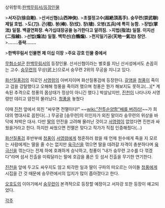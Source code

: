 상위항목:[[한백무림서/등장인물]]

>'''서자강(徐自剛).'''
>'''산서신협(山西神俠).''' 
>'''초절정고수(超絶頂高手). 숭무련(崇武聯) 제일 호법.''' 
>'''도(刀). 곤(棍). 봉(棒). 장(仗). 창(槍). 오병(五兵)에 특히 능함.'''
>'''장법(掌法) 일절. 백결연화장. 속가십대장공을 능가한다고 알려짐.''' 
>'''지법(指法) 일절. 이지선(二指線).''' 
>'''선법(煽法) 일절. 백학선(白鶴煽).'''
>'''천지일기공(天地一氣功) 창안.'''
>'''.......중략.......'''

>'''한백무림서 인물편 제 이십 이장'''
>'''주요 강호 인물 중에서'''

[[무협소설]]군 [[한백무림서]]의 등장인물. 산서신협이라는 별호를 지닌 산서성에서도 손꼽히는 고수. [[숭무련]]의 무상(武上)으로서 숭무련 2위의 무공을 지니고 있다.

[[화산질풍검]]의 히로인 [[서영령]]의 아버지이며 화산질풍검에 등장한다. [[갈염]]을 [[청풍#s-4|청풍]]이 죽이고 검을 강탈했다고 오해해 청풍을 죽이려 했으며 청풍은 뭔가 해보지도 못하고(…)[* 계속된 추격으로 청풍의 몸상태가 정상이 아니긴 했다.] 박살났지만, [[진천#s-2|진천]]이 나타나자 서영령만 데리고 얌전히 물러났다. [[청풍]]을 놓쳤다

이때 [[진천#s-2|진천]] 앞에서 외친 "싸우면 전멸이다!" ~~[[wiki:"전투순양함"배를 버려라!]]~~가 희대의 명대사로 꼽힌다(...) 무공광 [숭무련]의 이인자가 외친 말이라 숭무련의 위상을 바닥에 처박은 대사. 다만 [[서영령|딸]]의 안전을 고려해 물러난 것이고 [[서영령]]이 없었다면 진천과 싸웠을거라고 한다. 하지만 싸웠으면 전멸은 맞다고 작가가 직접 인증해줬다(...)

[[화산질풍검]] 후반부에 [[청풍#s-4|청풍]]이 [[서영령]]에게 청혼하러 왔을 때 언제 원수에게 죽을 지 모르는 사람에게는 딸을 줄 수는 없지만 [[육극신]]을 꺾으면 딸을 데려갈 자격이 충분하다며 [[육극신]]을 꺾는다는 전제 하에 호쾌하게 승낙하고, 청풍이 "내가 숭무련 고수를 다 꺾겠다"라며 섬서 진출을 미뤄달라는 말에 호감을 품은 듯 섬서 진출을 무기한 연기한다.

[[진천#s-2|진천]]을 앞에 두고도 싸우지도 않고 퇴각한 일과 딸이 구파의 떠오르는 아이돌 [[청풍#s-4|청풍]]에게 시집을 간 것 때문에 숭무련에서의 입지가 많이 좁아졌다고 한다.

[[오호도]]의 이야기에서 [[숭무련]]이 본격적으로 등장할 예정이고 서자강 또한 등장이 예고되었다.

[[각주]]
